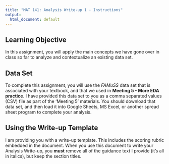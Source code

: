 ```yaml
---
title: "MAT 141: Analysis Write-up 1 - Instructions"
output:
  html_document: default
---
```


## Learning Objective

In this assignment, you will apply the main concepts we have gone over in class so far to analyze and contextualize an existing data set. 

## Data Set 

To complete this assignment, you will use the *FAMuSS* data set that is associated with your textbook, and that we used in **Meeting 5 - More EDA practice**.
I have provided this data set to you as a comma separated values (CSV) file as part of the 'Meeting 5' materials. 
You should download that data set, and then load it into Google Sheets, MS Excel, or another spread sheet program to complete your analysis.

## Using the Write-up Template

I am providing you with a write-up template. 
This includes the scoring rubric embedded in the document. 
When you use this document to write your Analysis Write-up, you **must** remove all of the guidance text I provide (it's all in italics), but keep the section titles. 

